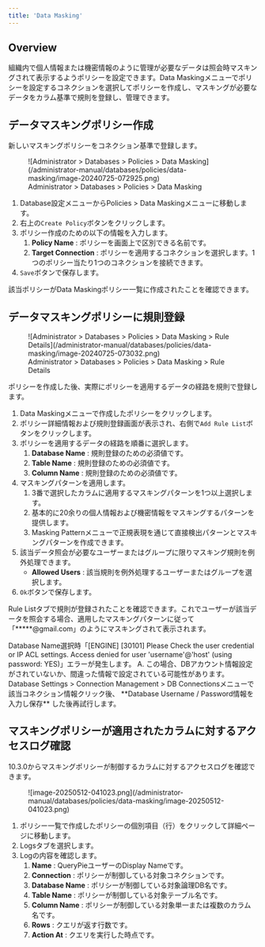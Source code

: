 ```yaml
---
title: 'Data Masking'
---
```



## Overview

組織内で個人情報または機密情報のように管理が必要なデータは照会時マスキングされて表示するようポリシーを設定できます。Data Maskingメニューでポリシーを設定するコネクションを選択してポリシーを作成し、マスキングが必要なデータをカラム基準で規則を登録し、管理できます。


## データマスキングポリシー作成

新しいマスキングポリシーをコネクション基準で登録します。

<figure data-layout="center" data-align="center">
![Administrator &gt; Databases &gt; Policies &gt; Data Masking](/administrator-manual/databases/policies/data-masking/image-20240725-072925.png)
<figcaption>
Administrator &gt; Databases &gt; Policies &gt; Data Masking
</figcaption>
</figure>

1. Database設定メニューからPolicies &gt; Data Maskingメニューに移動します。
2. 右上の`Create Policy`ボタンをクリックします。
3. ポリシー作成のための以下の情報を入力します。
    1.  **Policy Name**  : ポリシーを画面上で区別できる名前です。
    2.  **Target Connection**  : ポリシーを適用するコネクションを選択します。1つのポリシー当たり1つのコネクションを接続できます。
4. `Save`ボタンで保存します。

該当ポリシーがData Maskingポリシー一覧に作成されたことを確認できます。


## データマスキングポリシーに規則登録

<figure data-layout="center" data-align="center">
![Administrator &gt; Databases &gt; Policies &gt; Data Masking &gt; Rule Details](/administrator-manual/databases/policies/data-masking/image-20240725-073032.png)
<figcaption>
Administrator &gt; Databases &gt; Policies &gt; Data Masking &gt; Rule Details
</figcaption>
</figure>

ポリシーを作成した後、実際にポリシーを適用するデータの経路を規則で登録します。

1. Data Maskingメニューで作成したポリシーをクリックします。
2. ポリシー詳細情報および規則登録画面が表示され、右側で`Add Rule List`ボタンをクリックします。
3. ポリシーを適用するデータの経路を順番に選択します。 
    1.  **Database Name**  : 規則登録のための必須値です。
    2.  **Table Name**  : 規則登録のための必須値です。 
    3.  **Column Name**  : 規則登録のための必須値です。 
4. マスキングパターンを適用します。
    1. 3番で選択したカラムに適用するマスキングパターンを1つ以上選択します。
    2. 基本的に20余りの個人情報および機密情報をマスキングするパターンを提供します。
    3. Masking Patternメニューで正規表現を通じて直接検出パターンとマスキングパターンを作成できます。
5. 該当データ照会が必要なユーザーまたはグループに限りマスキング規則を例外処理できます。 
    *  **Allowed Users**  : 該当規則を例外処理するユーザーまたはグループを選択します。
6. `Ok`ボタンで保存します。

Rule Listタブで規則が登録されたことを確認できます。これでユーザーが該当データを照会する場合、適用したマスキングパターンに従って「*****@gmail.com」のようにマスキングされて表示されます。


<Callout type="important">
Database Name選択時「[ENGINE] [30101] Please Check the user credential or IP ACL settings. Access denied for user 'username'@'host' (using password: YES)」エラーが発生します。
A. この場合、DBアカウント情報設定がされていないか、間違った情報で設定されている可能性があります。Database Settings &gt; Connection Management &gt; DB Connectionsメニューで該当コネクション情報クリック後、  **Database Username / Password情報を入力し保存** した後再試行します。
</Callout>

## マスキングポリシーが適用されたカラムに対するアクセスログ確認

<Callout type="info">
10.3.0からマスキングポリシーが制御するカラムに対するアクセスログを確認できます。
</Callout>

<figure data-layout="center" data-align="center">
![image-20250512-041023.png](/administrator-manual/databases/policies/data-masking/image-20250512-041023.png)
</figure>

1. ポリシー一覧で作成したポリシーの個別項目（行）をクリックして詳細ページに移動します。
2. Logsタブを選択します。
3. Logの内容を確認します。
    1.  **Name** : QueryPieユーザーのDisplay Nameです。
    2.  **Connection**  : ポリシーが制御している対象コネクションです。
    3.  **Database Name** : ポリシーが制御している対象論理DB名です。
    4.  **Table Name**  : ポリシーが制御している対象テーブル名です。
    5.  **Column Name**  : ポリシーが制御している対象単一または複数のカラム名です。
    6.  **Rows**  : クエリが返す行数です。
    7.  **Action At**  : クエリを実行した時点です。
